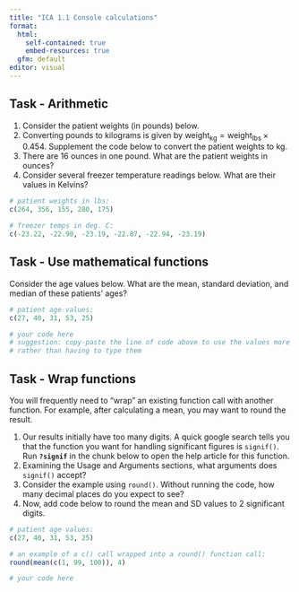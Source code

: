 ```yaml
---
title: "ICA 1.1 Console calculations"
format: 
  html: 
    self-contained: true
    embed-resources: true
  gfm: default
editor: visual
---
```


## Task - Arithmetic

1.  Consider the patient weights (in pounds) below.
2.  Converting pounds to kilograms is given by $\mathrm{weight_{kg}} = \mathrm{weight_{lbs}} \times 0.454$. Supplement the code below to convert the patient weights to kg.
3.  There are 16 ounces in one pound. What are the patient weights in ounces?
4.  Consider several freezer temperature readings below. What are their values in Kelvins?

```r
# patient weights in lbs:
c(264, 356, 155, 280, 175)

# freezer temps in deg. C:
c(-23.22, -22.90, -23.19, -22.87, -22.94, -23.19)

```

## Task - Use mathematical functions

Consider the age values below. What are the mean, standard deviation, and median of these patients' ages?

```r
# patient age values:
c(27, 40, 31, 53, 25)

# your code here 
# suggestion: copy-paste the line of code above to use the values more than once,
# rather than having to type them


```

## Task - Wrap functions

You will frequently need to "wrap" an existing function call with another function. For example, after calculating a mean, you may want to round the result.

1.  Our results initially have too many digits. A quick google search tells you that the function you want for handling significant figures is `signif()`. Run **`?signif`** in the chunk below to open the help article for this function.
2.  Examining the Usage and Arguments sections, what arguments does `signif()` accept?
3.  Consider the example using `round()`. Without running the code, how many decimal places do you expect to see?
4.  Now, add code below to round the mean and SD values to 2 significant digits.

```r
# patient age values:
c(27, 40, 31, 53, 25)

# an example of a c() call wrapped into a round() function call:
round(mean(c(1, 99, 100)), 4)

# your code here 

```
